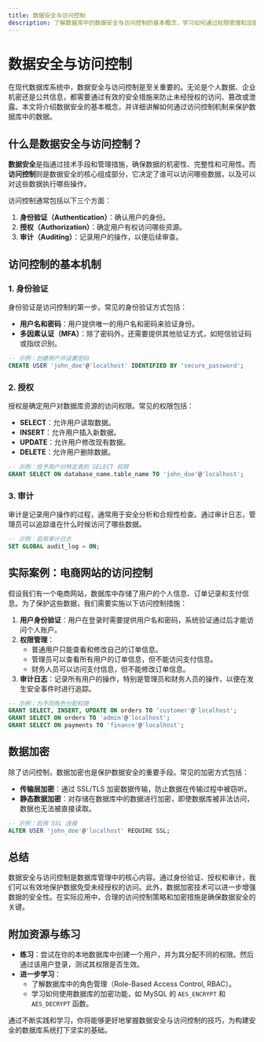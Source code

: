 ```yaml
---
title: 数据安全与访问控制
description: 了解数据库中的数据安全与访问控制的基本概念，学习如何通过权限管理和加密技术保护数据安全。
---
```


# 数据安全与访问控制

在现代数据库系统中，数据安全与访问控制是至关重要的。无论是个人数据、企业机密还是公共信息，都需要通过有效的安全措施来防止未经授权的访问、篡改或泄露。本文将介绍数据安全的基本概念，并详细讲解如何通过访问控制机制来保护数据库中的数据。

## 什么是数据安全与访问控制？

**数据安全**是指通过技术手段和管理措施，确保数据的机密性、完整性和可用性。而**访问控制**则是数据安全的核心组成部分，它决定了谁可以访问哪些数据，以及可以对这些数据执行哪些操作。

访问控制通常包括以下三个方面：
1. **身份验证（Authentication）**：确认用户的身份。
2. **授权（Authorization）**：确定用户有权访问哪些资源。
3. **审计（Auditing）**：记录用户的操作，以便后续审查。

## 访问控制的基本机制

### 1. 身份验证

身份验证是访问控制的第一步。常见的身份验证方式包括：
- **用户名和密码**：用户提供唯一的用户名和密码来验证身份。
- **多因素认证（MFA）**：除了密码外，还需要提供其他验证方式，如短信验证码或指纹识别。

```sql
-- 示例：创建用户并设置密码
CREATE USER 'john_doe'@'localhost' IDENTIFIED BY 'secure_password';
```

### 2. 授权

授权是确定用户对数据库资源的访问权限。常见的权限包括：
- **SELECT**：允许用户读取数据。
- **INSERT**：允许用户插入新数据。
- **UPDATE**：允许用户修改现有数据。
- **DELETE**：允许用户删除数据。

```sql
-- 示例：授予用户对特定表的 SELECT 权限
GRANT SELECT ON database_name.table_name TO 'john_doe'@'localhost';
```

### 3. 审计

审计是记录用户操作的过程，通常用于安全分析和合规性检查。通过审计日志，管理员可以追踪谁在什么时候访问了哪些数据。

```sql
-- 示例：启用审计日志
SET GLOBAL audit_log = ON;
```

## 实际案例：电商网站的访问控制

假设我们有一个电商网站，数据库中存储了用户的个人信息、订单记录和支付信息。为了保护这些数据，我们需要实施以下访问控制措施：

1. **用户身份验证**：用户在登录时需要提供用户名和密码，系统验证通过后才能访问个人账户。
2. **权限管理**：
   - 普通用户只能查看和修改自己的订单信息。
   - 管理员可以查看所有用户的订单信息，但不能访问支付信息。
   - 财务人员可以访问支付信息，但不能修改订单信息。
3. **审计日志**：记录所有用户的操作，特别是管理员和财务人员的操作，以便在发生安全事件时进行追踪。

```sql
-- 示例：为不同角色分配权限
GRANT SELECT, INSERT, UPDATE ON orders TO 'customer'@'localhost';
GRANT SELECT ON orders TO 'admin'@'localhost';
GRANT SELECT ON payments TO 'finance'@'localhost';
```

## 数据加密

除了访问控制，数据加密也是保护数据安全的重要手段。常见的加密方式包括：
- **传输层加密**：通过 SSL/TLS 加密数据传输，防止数据在传输过程中被窃听。
- **静态数据加密**：对存储在数据库中的数据进行加密，即使数据库被非法访问，数据也无法被直接读取。

```sql
-- 示例：启用 SSL 连接
ALTER USER 'john_doe'@'localhost' REQUIRE SSL;
```

## 总结

数据安全与访问控制是数据库管理中的核心内容。通过身份验证、授权和审计，我们可以有效地保护数据免受未经授权的访问。此外，数据加密技术可以进一步增强数据的安全性。在实际应用中，合理的访问控制策略和加密措施是确保数据安全的关键。

## 附加资源与练习

- **练习**：尝试在你的本地数据库中创建一个用户，并为其分配不同的权限。然后通过该用户登录，测试其权限是否生效。
- **进一步学习**：
  - 了解数据库中的角色管理（Role-Based Access Control, RBAC）。
  - 学习如何使用数据库的加密功能，如 MySQL 的 `AES_ENCRYPT` 和 `AES_DECRYPT` 函数。

通过不断实践和学习，你将能够更好地掌握数据安全与访问控制的技巧，为构建安全的数据库系统打下坚实的基础。